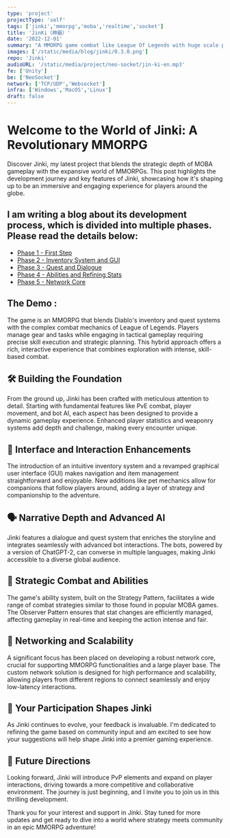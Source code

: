```yaml
---
type: 'project'
projectType: 'self'
tags: ['jinki','mmorpg','moba','realtime','socket']
title: 'JinKi（神器）'
date: '2022-12-01'
summary: "A MMORPG game combat like League Of Legends with huge scale player."
images: ['/static/media/blog/jinki/0.3.0.png']
repo: 'Jinki'
audioURL: '/static/media/project/neo-socket/jin-ki-en.mp3'
fe: ['Unity']
be: ['NeoSocket']
network: ['TCP/UDP','Websocket']
infra: ['Windows','MacOS','Linux']
draft: false
---
```



# **Welcome to the World of Jinki: A Revolutionary MMORPG**

Discover Jinki, my latest project that blends the strategic depth of MOBA gameplay with the expansive world of MMORPGs. This post highlights the development journey and key features of Jinki, showcasing how it's shaping up to be an immersive and engaging experience for players around the globe.

## I am writing a blog about its development process, which is divided into multiple phases. Please read the details below:

- [Phase 1 - First Step](/blog/jinki-devlog-phase-1)
- [Phase 2 - Inventory System and GUI](/blog/jinki-devlog-phase-2)
- [Phase 3 - Quest and Dialogue](/blog/jinki-devlog-phase-3)
- [Phase 4 - Abilities and Refining Stats](/blog/jinki-devlog-phase-4)
- [Phase 5 - Network Core](/blog/jinki-devlog-phase-5)

## The Demo :
The game is an MMORPG that blends Diablo's inventory and quest systems with the complex combat mechanics of League of Legends. Players manage gear and tasks while engaging in tactical gameplay requiring precise skill execution and strategic planning. This hybrid approach offers a rich, interactive experience that combines exploration with intense, skill-based combat.
<YouTubeEmbed url="https://www.youtube.com/watch?v=mkFDlAXRNb4&t=48s" />


## **🛠️ Building the Foundation**

From the ground up, Jinki has been crafted with meticulous attention to detail. Starting with fundamental features like PvE combat, player movement, and bot AI, each aspect has been designed to provide a dynamic gameplay experience. Enhanced player statistics and weaponry systems add depth and challenge, making every encounter unique.

## **🎒 Interface and Interaction Enhancements**

The introduction of an intuitive inventory system and a revamped graphical user interface (GUI) makes navigation and item management straightforward and enjoyable. New additions like pet mechanics allow for companions that follow players around, adding a layer of strategy and companionship to the adventure.

## **🗣️ Narrative Depth and Advanced AI**

Jinki features a dialogue and quest system that enriches the storyline and integrates seamlessly with advanced bot interactions. The bots, powered by a version of ChatGPT-2, can converse in multiple languages, making Jinki accessible to a diverse global audience.

## **🌟 Strategic Combat and Abilities**

The game's ability system, built on the Strategy Pattern, facilitates a wide range of combat strategies similar to those found in popular MOBA games. The Observer Pattern ensures that stat changes are efficiently managed, affecting gameplay in real-time and keeping the action intense and fair.

## **🔗 Networking and Scalability**

A significant focus has been placed on developing a robust network core, crucial for supporting MMORPG functionalities and a large player base. The custom network solution is designed for high performance and scalability, allowing players from different regions to connect seamlessly and enjoy low-latency interactions.

## **📢 Your Participation Shapes Jinki**

As Jinki continues to evolve, your feedback is invaluable. I'm dedicated to refining the game based on community input and am excited to see how your suggestions will help shape Jinki into a premier gaming experience.

## **🚀 Future Directions**

Looking forward, Jinki will introduce PvP elements and expand on player interactions, driving towards a more competitive and collaborative environment. The journey is just beginning, and I invite you to join us in this thrilling development.

Thank you for your interest and support in Jinki. Stay tuned for more updates and get ready to dive into a world where strategy meets community in an epic MMORPG adventure!



